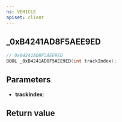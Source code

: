 ```yaml
---
ns: VEHICLE
apiset: client
---
```

## _0xB4241AD8F5AEE9ED

```c
// 0xB4241AD8F5AEE9ED
BOOL _0xB4241AD8F5AEE9ED(int trackIndex);
```


## Parameters
* **trackIndex**:

## Return value